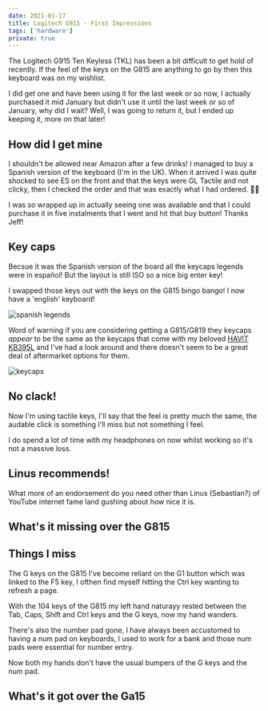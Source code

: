 ```yaml
---
date: 2021-01-17
title: Logitech G915 - First Impressions
tags: ['hardware']
private: true
---
```


The Logitech G915 Ten Keyless (TKL) has been a bit difficult to get
hold of recently. If the feel of the keys on the G815 are anything to
go by then this keyboard was on my wishlist.

I did get one and have been using it for the last week or so now, I
actually purchased it mid January but didn't use it until the last
week or so of January, why did I wait? Well, I was going to return it,
but I ended up keeping it, more on that later!

## How did I get mine

I shouldn't be allowed near Amazon after a few drinks! I managed to
buy a Spanish version of the keyboard (I'm in the UK). When it arrived
I was quite shocked to see ES on the front and that the keys were GL
Tactile and not clicky, then I checked the order and that was exactly
what I had ordered. 🤦‍♀️

I was so wrapped up in actually seeing one was available and that I
could purchase it in five instalments that I went and hit that buy
button! Thanks Jeff!

## Key caps

Becsue it was the Spanish version of the board all the keycaps legends
were in español! But the layout is still ISO so a nice big enter key!

I swapped those keys out with the keys on the G815 bingo bango! I now
have a 'english' keyboard!

![spanish legends]

Word of warning if you are considering getting a G815/G819 they
keycaps _appear_ to be the same as the keycaps that come with my
beloved [HAVIT KB395L] and I've had a look around and there doesn't
seem to be a great deal of aftermarket options for them.

![keycaps]

## No clack!

Now I'm using tactile keys, I'll say that the feel is pretty much the
same, the audable click is something I'll miss but not something I
feel.

I do spend a lot of time with my headphones on now whilst working so
it's not a massive loss.

## Linus recommends!

What more of an endorsement do you need other than Linus (Sebastian?)
of YouTube internet fame land gushing about how nice it is.

<YouTube youTubeId="-rBV4I_LWhg" />

## What's it missing over the G815

## Things I miss

The G keys on the G815 I've become reliant on the G1 button which was
linked to the F5 key, I ofthen find myself hitting the Ctrl key
wanting to refresh a page.

With the 104 keys of the G815 my left hand naturayy rested between the
Tab, Caps, Shift and Ctrl keys and the G keys, now my hand wanders.

There's also the number pad gone, I have always been accustomed to
having a num pad on keyboards, I used to work for a bank and those num
pads were essential for number entry.

Now both my hands don't have the usual bumpers of the G keys and the
num pad.

## What's it got over the Ga15

<!-- Links -->

[logitech g815]: https://scottspence.com/2020/06/20/logitech-g815/
[havit kb395l]:
  https://www.amazon.co.uk/gp/product/B0767YQQTQ/ref=ox_sc_saved_title_1?smid=A144NZUZAZWQSX&psc=1

<!-- Images -->

[spanish legends]: ./spanish-legends.jpg
[keycaps]: ./keycaps.jpg
